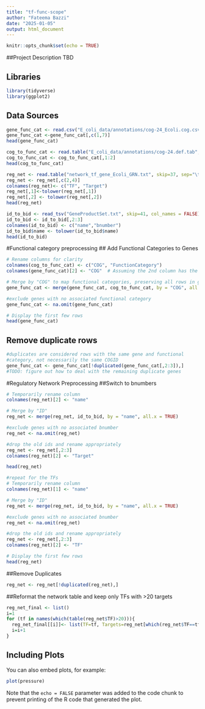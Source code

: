 ---
title: "tf-func-scope"
author: "Fateema Bazzi"
date: "2025-01-05"
output: html_document
---

```{r setup, include=FALSE}
knitr::opts_chunk$set(echo = TRUE)
```

##Project Description
TBD

## Libraries
```{r}
library(tidyverse)
library(ggplot2)
```

## Data Sources
```{r}
gene_func_cat <- read.csv("E_coli_data/annotations/cog-24_Ecoli.cog.csv", header = FALSE)
gene_func_cat <-gene_func_cat[,c(1,7)]
head(gene_func_cat)
```
```{r}
cog_to_func_cat <- read.table("E_coli_data/annotations/cog-24.def.tab", sep = "\t")
cog_to_func_cat <- cog_to_func_cat[,1:2]
head(cog_to_func_cat)
```
```{r}
reg_net <- read.table("network_tf_gene_Ecoli_GRN.txt", skip=37, sep="\t")
reg_net <- reg_net[,c(2,4)]
colnames(reg_net)<- c("TF", "Target")
reg_net[,1]<-tolower(reg_net[,1])
reg_net[,2] <- tolower(reg_net[,2])
head(reg_net)
```
```{r}
id_to_bid <- read_tsv("GeneProductSet.txt", skip=41, col_names = FALSE)
id_to_bid <- id_to_bid[,2:3]
colnames(id_to_bid) <- c("name","bnumber")
id_to_bid$name <- tolower(id_to_bid$name)
head(id_to_bid)
```
#Functional category preprocessing
## Add Functional Categories to Genes
```{r}
# Rename columns for clarity
colnames(cog_to_func_cat) <- c("COG", "FunctionCategory")
colnames(gene_func_cat)[2] <- "COG"  # Assuming the 2nd column has the COG values

# Merge by "COG" to map functional categories, preserving all rows in gene_func_cat
gene_func_cat <- merge(gene_func_cat, cog_to_func_cat, by = "COG", all.x = TRUE)

#exclude genes with no associated functional category
gene_func_cat <- na.omit(gene_func_cat)

# Display the first few rows
head(gene_func_cat)
```

## Remove duplicate rows
```{r}
#duplicates are considered rows with the same gene and functional
#category, not necessarily the same COGID
gene_func_cat <- gene_func_cat[!duplicated(gene_func_cat[,2:3]),]
#TODO: figure out how to deal with the remaining duplicate genes
```

#Regulatory Network Preprocessing
##Switch to bnumbers
```{r}
# Temporarily rename column
colnames(reg_net)[2] <- "name"

# Merge by "ID"
reg_net <- merge(reg_net, id_to_bid, by = "name", all.x = TRUE)

#exclude genes with no associated bnumber
reg_net <- na.omit(reg_net)

#drop the old ids and rename appropriately
reg_net <- reg_net[,2:3]
colnames(reg_net)[2] <- "Target"

head(reg_net)
```

```{r}
#repeat for the TFs
# Temporarily rename column
colnames(reg_net)[1] <- "name"

# Merge by "ID"
reg_net <- merge(reg_net, id_to_bid, by = "name", all.x = TRUE)

#exclude genes with no associated bnumber
reg_net <- na.omit(reg_net)

#drop the old ids and rename appropriately
reg_net <- reg_net[,2:3]
colnames(reg_net)[2] <- "TF"

# Display the first few rows
head(reg_net)
```
##Remove Duplicates
```{r}
reg_net <- reg_net[!duplicated(reg_net),]
```

##Reformat the network table and keep only TFs with >20 targets
```{r}
reg_net_final <- list()
i=1
for (tf in names(which(table(reg_net$TF)>20))){
  reg_net_final[[i]]<- list(TF=tf, Targets=reg_net[which(reg_net$TF==tf),1])
  i=i+1
}
```

## Including Plots

You can also embed plots, for example:

```{r pressure, echo=FALSE}
plot(pressure)
```

Note that the `echo = FALSE` parameter was added to the code chunk to prevent printing of the R code that generated the plot.
